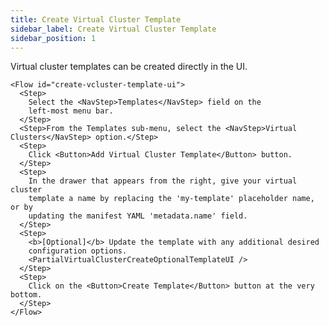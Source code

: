 ```yaml
---
title: Create Virtual Cluster Template
sidebar_label: Create Virtual Cluster Template
sidebar_position: 1
---
```




Virtual cluster templates can be created directly in the UI.


    <Flow id="create-vcluster-template-ui">
      <Step>
        Select the <NavStep>Templates</NavStep> field on the
        left-most menu bar.
      </Step>
      <Step>From the Templates sub-menu, select the <NavStep>Virtual Clusters</NavStep> option.</Step>
      <Step>
        Click <Button>Add Virtual Cluster Template</Button> button.
      </Step>
      <Step>
        In the drawer that appears from the right, give your virtual cluster
        template a name by replacing the 'my-template' placeholder name, or by
        updating the manifest YAML 'metadata.name' field.
      </Step>
      <Step>
        <b>[Optional]</b> Update the template with any additional desired
        configuration options.
        <PartialVirtualClusterCreateOptionalTemplateUI />
      </Step>
      <Step>
        Click on the <Button>Create Template</Button> button at the very bottom.
      </Step>
    </Flow>
